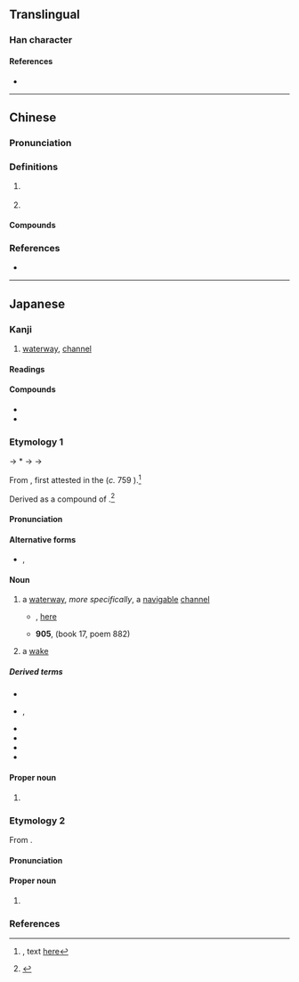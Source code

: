 {{character info/new}}
==Translingual==

===Han character===
{{Han char|rn=85|rad=水|as=13|sn=16|four=31137|canj=EMBI,XEMBI|ids=⿰氵零}}

====References====
* {{Han ref|kx=0653.110|dkj=18398|dj=1063.110|hdz=31754.120|uh=6FAA|ud=28586|bh=E9FB|bd=59899}}

----

==Chinese==
{{zh-forms}}

===Pronunciation===
{{zh-pron
|m=líng
|c=ling4
|mc=y
|oc=y
|cat=a,pn
}}

===Definitions===
{{zh-hanzi}}

# {{n-g|The name of a body of water.}} {{attention|zh|is this the 澪渠 below?}}
# {{zh-alt-form|泠}}

====Compounds====
{{zh-der|澪渠}}

===References===
* {{R:twedu|C06468}}

----

==Japanese==

===Kanji===
{{ja-kanji|grade=|rs=水13}}

# [[waterway]], [[channel]]

====Readings====
{{ja-readings
|goon=りょう<りやう
|kanon=れい
|toon=りん
|kun=みお-<みを-
|nanori=み, みほ, みよ, り, れ
}}

====Compounds====
* {{ja-r|澪%標|れい%ひょう|[[channel]]-[[mark]]}}
* {{ja-r|作澪|さくれい}}

===Etymology 1===
{{ja-kanjitab|yomi=k|みお}}

{{IPAfont|⟨mi<sub>1</sub> wo⟩}} → *{{IPAchar|/mʲiwo/}} → {{IPAchar|/miwo/}} → {{IPAchar|/mio/}}

From {{inh|ja|ojp|-|sort=みお}}, first attested in the ''{{w|Man'yōshū}}'' (''c.'' 759 {{CE}}).<ref>{{RQ:Manyoshu|7|1108}}, text [http://jti.lib.virginia.edu/japanese/manyoshu/Man7Yos.html#1108 here]</ref>

Derived as a compound of {{com|ja|sort=みお|水|tr1=mi|t1=[[water]]|pos1=ancient combining form|緒|tr2=wo → o|t2=[[cord]]; something [[long]] and [[continue|continuing]]|pos2=likely cognate with {{m|ja|尾|tr=o||[[tail]]}} from the sense of “something long and continuing from the [[end]] of the [[main]] [[body]]”}}.<ref name="KDJ">{{R:Kokugo Dai Jiten}}</ref>

====Pronunciation====
{{ja-pron|yomi=kun|みお|acc=0|acc_ref=DJR,NHK|acc2=1|acc2_ref=DJR,NHK}}

====Alternative forms====
* {{ja-l|水尾}}, {{ja-l|水脈}}

====Noun====
{{ja-noun|みお|hhira=みを}}

# a [[waterway]], ''more specifically'', a [[navigable]] [[channel]]
#* {{RQ:Manyoshu|12|3014}}, [http://jti.lib.virginia.edu/japanese/manyoshu/Man12Yo.html#3014 here]
#*: {{ja-usex|sort=みお|m=神山%之 山下%響 逝水%之 '''水%尾'''不絶%者 後%毛%吾妻|m_kana=みわやま%の やました%とよみ ゆくみづ%の '''み%をし'''たえず%は のち%も%わがつま|三輪%山の山下%響み行く水の'''水脈'''し絶えずは後も我が妻|^みわ%やま の やました% とよみ ゆく みづ の '''みを''' し たえず は のち も わが つま}}
#* '''905''', ''{{w|Kokin Wakashū}}'' (book 17, poem 882)
#*: {{ja-usex|天の河%雲の'''みを'''にてはやければ光とどめず月ぞ流るる|あま の かは% くも の '''みを''' に て はやければ ひかり とどめず つき ぞ ながるる|rom=ama no kawa kumo no '''mio''' ni te hayakereba hikari todomezu tsuki zo nagaruru}}
# a [[wake]] {{gloss|[[path]] left behind by a [[pass|passing]] [[ship]] on the [[water]]'s [[surface]]}}
#: {{syn|ja|航跡|tr=kōseki}}

=====Derived terms=====
{{der-top}}
* {{ja-r|澪%木|みお%ぎ}}
* {{ja-r|澪杙|みおぐい|rom=-}}, {{ja-r|澪杭|みおぐい}}
* {{ja-r|澪%標|みお%じるし}}
* {{ja-r|澪筋|みおすじ}}
* {{ja-r|澪標|みおつくし}}
* {{ja-r|澪%引く|みお%びく}}
{{der-bottom}}

====Proper noun====
{{ja-pos|proper|みお|hhira=みを}}

<!--# a [[novel]] by {{w|Mikihiko Nagata}}-->
# {{given name|female|lang=ja|A=a|sort=みお}}

===Etymology 2===
{{ja-kanjitab|yomi=kanon|れい}}

From {{bor|ja|ltc|-}} {{ltc-l|澪}}.

====Pronunciation====
{{ja-pron|yomi=kanon|れい}}

====Proper noun====
{{ja-pos|proper noun|れい}}

# {{given name|female|lang=ja|A=a|sort=れい}}

===References===
<references/>